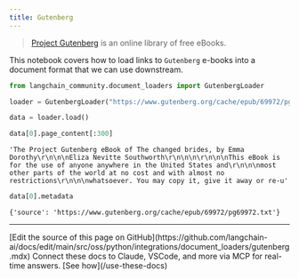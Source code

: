 ```yaml
---
title: Gutenberg
---
```


>[Project Gutenberg](https://www.gutenberg.org/about/) is an online library of free eBooks.

This notebook covers how to load links to `Gutenberg` e-books into a document format that we can use downstream.

```python
from langchain_community.document_loaders import GutenbergLoader
```

```python
loader = GutenbergLoader("https://www.gutenberg.org/cache/epub/69972/pg69972.txt")
```

```python
data = loader.load()
```

```python
data[0].page_content[:300]
```

```output
'The Project Gutenberg eBook of The changed brides, by Emma Dorothy\r\n\n\nEliza Nevitte Southworth\r\n\n\n\r\n\n\nThis eBook is for the use of anyone anywhere in the United States and\r\n\n\nmost other parts of the world at no cost and with almost no restrictions\r\n\n\nwhatsoever. You may copy it, give it away or re-u'
```

```python
data[0].metadata
```

```output
{'source': 'https://www.gutenberg.org/cache/epub/69972/pg69972.txt'}
```

---

<Callout icon="pen-to-square" iconType="regular">
    [Edit the source of this page on GitHub](https://github.com/langchain-ai/docs/edit/main/src/oss/python/integrations/document_loaders/gutenberg.mdx)
</Callout>
<Tip icon="terminal" iconType="regular">
    Connect these docs to Claude, VSCode, and more via MCP for    real-time answers. [See how](/use-these-docs)
</Tip>
